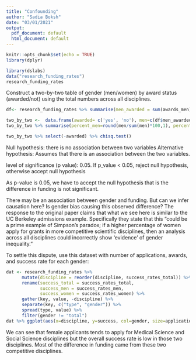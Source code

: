 ```yaml
---
title: "Confounding"
author: "Sadia Boksh"
date: "03/01/2021"
output:
  pdf_document: default
  html_document: default
---
```


```r
knitr::opts_chunk$set(echo = TRUE)
library(dplyr)
```

```r
library(dslabs)
data("research_funding_rates")
research_funding_rates
```

Construct a two-by-two table of gender (men/women) by award status (awarded/not) using the total numbers across all disciplines.

```r

df<- research_funding_rates %>% summarise(men_awarded = sum(awards_men), women_awarded=sum(awards_women), men_not_awarded =sum(applications_men - awards_men), women_not_awarded =  sum(applications_women - awards_women) ) 

two_by_two <-  data.frame(awarded= c('yes', 'no'), men=c(df$men_awarded, df$men_not_awarded), women=c(df$women_awarded, df$women_not_awarded))
two_by_two %>% summarise(percent_men=round(men/sum(men)*100,1), percent_women = round(women/sum(women)*100, 1))

two_by_two %>% select(-awarded) %>% chisq.test()
```

Null hypothesis:  there is no association between two variables
Alternative hypothesis: Assumes that there is an association between the two variables.

level of significance (p value): 0.05. If p_value < 0.05, reject null hypothesis, otherwise accept null hypothesis

As p-value is 0.05, we have to accept the null hypothesis that is the difference in funding is not significant.


There may be an association between gender and funding. But can we infer causation here? Is gender bias causing this observed difference? The response to the original paper claims that what we see here is similar to the UC Berkeley admissions example. Specifically they state that this "could be a prime example of Simpson’s paradox; if a higher percentage of women apply for grants in more competitive scientific disciplines, then an analysis across all disciplines could incorrectly show 'evidence' of gender inequality."

To settle this dispute, use this dataset with number of applications, awards, and success rate for each gender:



```r

dat <- research_funding_rates %>% 
      mutate(discipline = reorder(discipline, success_rates_total)) %>%
      rename(success_total = success_rates_total,
             success_men = success_rates_men,
             success_women = success_rates_women) %>%
      gather(key, value, -discipline) %>%
      separate(key, c("type", "gender")) %>%
      spread(type, value) %>%
      filter(gender != "total")
dat %>% ggplot(aes(x=discipline, y=success, col=gender, size=applications)) + geom_point()+theme(axis.text.x = element_text(angle = 45, vjust=0.5))
```

We can see that female applicants tends to apply for Medical Science and Social Science disciplines but the overall success rate is low in those two disciplines. Most of the difference in funding came from these two competitive disciplines.

